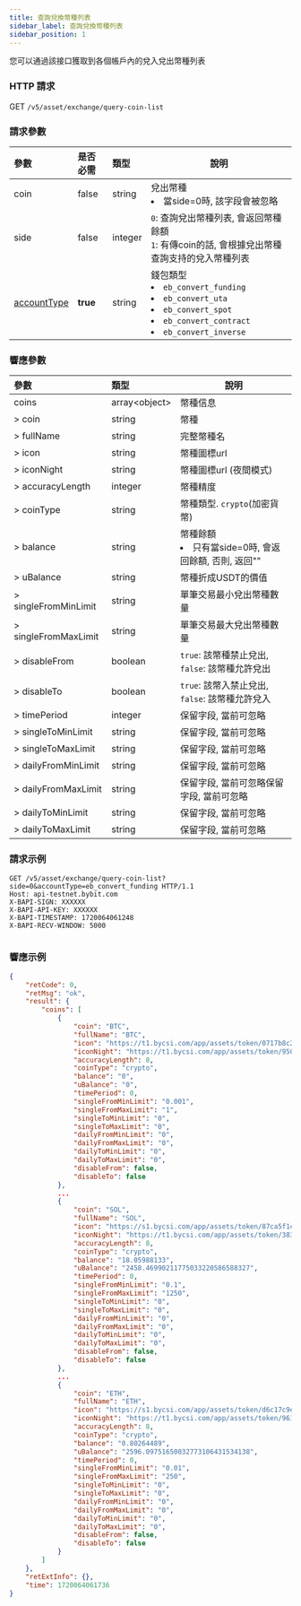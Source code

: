 ```yaml
---
title: 查詢兌換幣種列表
sidebar_label: 查詢兌換幣種列表
sidebar_position: 1
---
```

您可以通過該接口獲取到各個帳戶內的兌入兌出幣種列表

### HTTP 請求
GET `/v5/asset/exchange/query-coin-list`

### 請求參數
| 參數 | 是否必需 | 類型 | 說明|
|:----- |:-------|:-----|------ |
|coin |false |string |兌出幣種<li>當side=0時, 該字段會被忽略</li> |
|side |false |integer |`0`: 查詢兌出幣種列表, 會返回幣種餘額<br/>`1`: 有傳coin的話, 會根據兌出幣種查詢支持的兌入幣種列表|
|[accountType](/v5/enum#convertaccounttype) |**true** |string |錢包類型 <li>`eb_convert_funding`</li><li>`eb_convert_uta`</li><li>`eb_convert_spot`</li><li>`eb_convert_contract`</li><li>`eb_convert_inverse`</li>|

### 響應參數
| 參數 | 類型 | 說明|
|:----- |:-----|----- |
|coins |array&lt;object&gt;|幣種信息|
|> coin |string|幣種 |
|> fullName |string |完整幣種名 |
|> icon |string |幣種圖標url |
|> iconNight |string |幣種圖標url (夜間模式)|
|> accuracyLength |integer |幣種精度 |
|> coinType |string |幣種類型. `crypto`(加密貨幣)|
|> balance |string |幣種餘額 <li>只有當side=0時, 會返回餘額, 否則, 返回""</li> |
|> uBalance |string |幣種折成USDT的價值|
|> singleFromMinLimit |string |單筆交易最小兌出幣種數量|
|> singleFromMaxLimit |string |單筆交易最大兌出幣種數量|
|> disableFrom |boolean |`true`: 該幣種禁止兌出, `false`: 該幣種允許兌出|
|> disableTo |boolean |`true`: 該幣入禁止兌出, `false`: 該幣種允許兌入|
|> timePeriod |integer |保留字段, 當前可忽略|
|> singleToMinLimit |string |保留字段, 當前可忽略|
|> singleToMaxLimit |string |保留字段, 當前可忽略 |
|> dailyFromMinLimit |string |保留字段, 當前可忽略 |
|> dailyFromMaxLimit |string |保留字段, 當前可忽略保留字段, 當前可忽略|
|> dailyToMinLimit |string |保留字段, 當前可忽略|
|> dailyToMaxLimit |string |保留字段, 當前可忽略 |

### 請求示例

<Tabs groupId="programming-languages">
<TabItem value="http" label="HTTP">

```http
GET /v5/asset/exchange/query-coin-list?side=0&accountType=eb_convert_funding HTTP/1.1
Host: api-testnet.bybit.com
X-BAPI-SIGN: XXXXXX
X-BAPI-API-KEY: XXXXXX
X-BAPI-TIMESTAMP: 1720064061248
X-BAPI-RECV-WINDOW: 5000
```

</TabItem>
<TabItem value="python" label="Python">

```python

```

</TabItem>
</Tabs>

### 響應示例

```json
{
    "retCode": 0,
    "retMsg": "ok",
    "result": {
        "coins": [
            {
                "coin": "BTC",
                "fullName": "BTC",
                "icon": "https://t1.bycsi.com/app/assets/token/0717b8c28c2373bf714c964195411d0f.svg",
                "iconNight": "https://t1.bycsi.com/app/assets/token/9504b4c841194cc38f04041003ffbfdb.svg",
                "accuracyLength": 8,
                "coinType": "crypto",
                "balance": "0",
                "uBalance": "0",
                "timePeriod": 0,
                "singleFromMinLimit": "0.001",
                "singleFromMaxLimit": "1",
                "singleToMinLimit": "0",
                "singleToMaxLimit": "0",
                "dailyFromMinLimit": "0",
                "dailyFromMaxLimit": "0",
                "dailyToMinLimit": "0",
                "dailyToMaxLimit": "0",
                "disableFrom": false,
                "disableTo": false
            },
            ...
            {
                "coin": "SOL",
                "fullName": "SOL",
                "icon": "https://s1.bycsi.com/app/assets/token/87ca5f1ca7229bdf0d9a16435653007c.svg",
                "iconNight": "https://t1.bycsi.com/app/assets/token/383a834046655ffe5ef1be1a025791cc.svg",
                "accuracyLength": 8,
                "coinType": "crypto",
                "balance": "18.05988133",
                "uBalance": "2458.46990211775033220586588327",
                "timePeriod": 0,
                "singleFromMinLimit": "0.1",
                "singleFromMaxLimit": "1250",
                "singleToMinLimit": "0",
                "singleToMaxLimit": "0",
                "dailyFromMinLimit": "0",
                "dailyFromMaxLimit": "0",
                "dailyToMinLimit": "0",
                "dailyToMaxLimit": "0",
                "disableFrom": false,
                "disableTo": false
            },
            ...
            {
                "coin": "ETH",
                "fullName": "ETH",
                "icon": "https://s1.bycsi.com/app/assets/token/d6c17c9e767e1810875c702d86ac9f32.svg",
                "iconNight": "https://t1.bycsi.com/app/assets/token/9613ac8e7d62081f4ca20488ae5b168d.svg",
                "accuracyLength": 8,
                "coinType": "crypto",
                "balance": "0.80264489",
                "uBalance": "2596.09751650032773106431534138",
                "timePeriod": 0,
                "singleFromMinLimit": "0.01",
                "singleFromMaxLimit": "250",
                "singleToMinLimit": "0",
                "singleToMaxLimit": "0",
                "dailyFromMinLimit": "0",
                "dailyFromMaxLimit": "0",
                "dailyToMinLimit": "0",
                "dailyToMaxLimit": "0",
                "disableFrom": false,
                "disableTo": false
            }
        ]
    },
    "retExtInfo": {},
    "time": 1720064061736
}
```